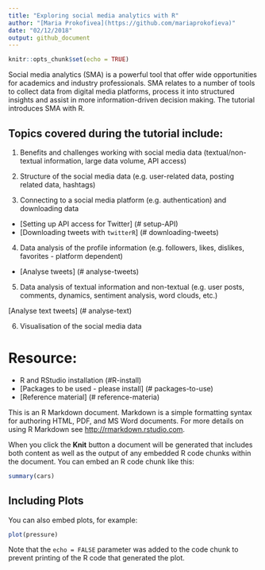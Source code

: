 ```yaml
---
title: "Exploring social media analytics with R"
author: "[Maria Prokofivea](https://github.com/mariaprokofieva)"
date: "02/12/2018"
output: github_document
---
```



```r
knitr::opts_chunk$set(echo = TRUE)
```

Social media analytics (SMA) is a powerful tool that offer wide opportunities for academics and industry professionals. SMA relates to a number of tools to collect data from digital media platforms, process it into structured insights and assist in more information-driven decision making. The tutorial introduces SMA with R.


## Topics covered during the tutorial include:


1. Benefits and challenges working with social media data (textual/non-textual information, large data volume, API access)

2. Structure of the social media data (e.g. user-related data, posting related data, hashtags)

3. Connecting to a social media platform (e.g. authentication) and downloading data 
- [Setting up API access for Twitter] (# setup-API)
- [Downloading tweets with `twitterR`] (# downloading-tweets)


4. Data analysis of the profile information (e.g. followers, likes, dislikes, favorites - platform dependent)
- [Analyse tweets] (# analyse-tweets)

5. Data analysis of textual information and non-textual (e.g. user posts, comments, dynamics, sentiment analysis, word clouds, etc.)

[Analyse text tweets] (# analyse-text)

6. Visualisation of the social media data

# Resource:

- R and RStudio installation (#R-install)
- [Packages to be used - please install] (# packages-to-use)
- [Reference material] (# reference-materia)


This is an R Markdown document. Markdown is a simple formatting syntax for authoring HTML, PDF, and MS Word documents. For more details on using R Markdown see <http://rmarkdown.rstudio.com>.

When you click the **Knit** button a document will be generated that includes both content as well as the output of any embedded R code chunks within the document. You can embed an R code chunk like this:

```r
summary(cars)
```

## Including Plots

You can also embed plots, for example:

```r
plot(pressure)
```

Note that the `echo = FALSE` parameter was added to the code chunk to prevent printing of the R code that generated the plot.
